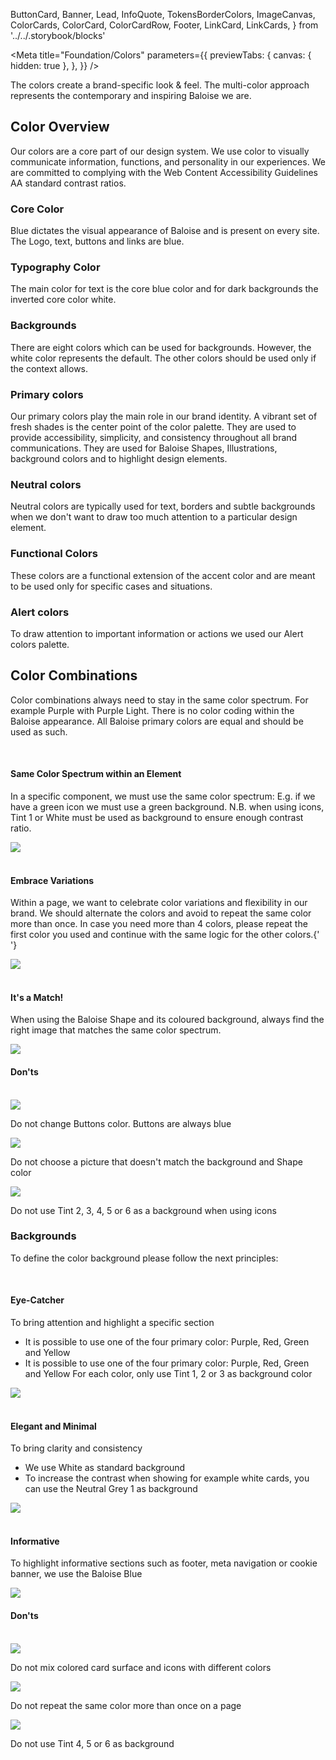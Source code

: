   ButtonCard,
  Banner,
  Lead,
  InfoQuote,
  TokensBorderColors,
  ImageCanvas,
  ColorCards,
  ColorCard,
  ColorCardRow,
  Footer,
  LinkCard,
  LinkCards,
} from '../../.storybook/blocks'

<Meta
  title="Foundation/Colors"
  parameters={{
    previewTabs: {
      canvas: { hidden: true },
    },
  }}
/>

<Banner label="Colors" section="Foundation" color="purple" puzzle />

<Lead>The colors create a brand-specific look & feel. The multi-color approach represents the contemporary and inspiring Baloise we are.</Lead>

## Color Overview

Our colors are a core part of our design system. We use color to visually communicate information, functions, and personality in our experiences.
We are committed to complying with the Web Content Accessibility Guidelines AA standard contrast ratios.

### Core Color

Blue dictates the visual appearance of Baloise and is present on every site. The Logo, text, buttons and links are blue.

<ColorCards>
  <ColorCard background color="primary" />
</ColorCards>

### Typography Color

The main color for text is the core blue color and for dark backgrounds the inverted core color white.

<ColorCards>
  <ColorCard background color="primary" />
  <ColorCard background color="white" />
</ColorCards>

### Backgrounds

There are eight colors which can be used for backgrounds.
However, the white color represents the default. The other colors should be used only if the context allows.

<ColorCards>
  <ColorCard background color="white" />
  <ColorCard background color="grey-1" />
  <ColorCard background color="grey-3" />
  <ColorCard background color="primary" />
  <ColorCard background color="green" />
  <ColorCard background color="purple" />
  <ColorCard background color="red" />
  <ColorCard background color="yellow" />
</ColorCards>

### Primary colors

Our primary colors play the main role in our brand identity. A vibrant set of fresh shades is the center point of the color palette. They are used to provide accessibility, simplicity, and consistency throughout all brand communications. They are used for Baloise Shapes, Illustrations, background colors and to highlight design elements.

<ColorCardRow color="green" />
<ColorCardRow color="purple" />
<ColorCardRow color="red" />
<ColorCardRow color="yellow" />

### Neutral colors

Neutral colors are typically used for text, borders and subtle backgrounds when we don't want to draw too much attention to a particular design element.

<ColorCardRow color="grey" />

### Functional Colors

These colors are a functional extension of the accent color and are meant to be used only for specific cases and situations.

<ColorCardRow color="blue" />
<ColorCardRow color="light-blue" />

### Alert colors

To draw attention to important information or actions we used our Alert colors palette.

<ColorCardRow color="info" />
<ColorCardRow color="success" />
<ColorCardRow color="warning" />
<ColorCardRow color="danger" />

## Color Combinations

Color combinations always need to stay in the same color spectrum. For example Purple with Purple Light. There is no color coding within the Baloise appearance. All Baloise primary colors are equal and should be
used as such.


<br />
<div className="sb-unstyled columns">
  <div className="column is-4">
    <h4 className="title is-size-medium m-none">Same Color Spectrum within an Element</h4>
    <p>
      In a specific component, we must use the same color spectrum: E.g. if we have a green icon we must use a green
      background. N.B. when using icons, Tint 1 or White must be used as background to ensure enough contrast ratio.
    </p>
  </div>
  <div className="column is-8">
    <img src={ColorCombinations} />
  </div>
</div>

<br />
<div className="sb-unstyled columns">
  <div className="column is-4">
    <h4 className="title is-size-medium m-none">Embrace Variations</h4>
    <p>
      Within a page, we want to celebrate color variations and flexibility in our brand. We should alternate the colors
      and avoid to repeat the same color more than once. In case you need more than 4 colors, please repeat the first
      color you used and continue with the same logic for the other colors.{' '}
    </p>
  </div>
  <div className="column is-8">
    <img src={ColorCombinations2} />
  </div>
</div>

<br />
<div className="sb-unstyled columns">
  <div className="column is-4">
    <h4 className="title is-size-medium m-none">It's a Match!</h4>
    <p>
      When using the Baloise Shape and its coloured background, always find the right image that matches the same color
      spectrum.
    </p>
  </div>
  <div className="column is-8">
    <img src={ColorCombinations3} />
  </div>
</div>

#### Don'ts


<br />
<div className="sb-unstyled columns">
  <div className="column is-4">
    <img src={ColorCombinations4} />
    <p>Do not change Buttons color. Buttons are always blue</p>
  </div>
  <div className="column is-4">
    <img src={ColorCombinations5} />
    <p>Do not choose a picture that doesn't match the background and Shape color</p>
  </div>
  <div className="column is-4">
    <img src={ColorCombinations6} />
    <p>Do not use Tint 2, 3, 4, 5 or 6 as a background when using icons</p>
  </div>
</div>

### Backgrounds

To define the color background please follow the next principles:


<br />
<div className="sb-unstyled columns">
  <div className="column is-4">
    <h4 className="title is-size-medium m-none">Eye-Catcher</h4>
    <p>
      To bring attention and highlight a specific section
      <ul>
        <li>It is possible to use one of the four primary color: Purple, Red, Green and Yellow</li>
        <li>
          It is possible to use one of the four primary color: Purple, Red, Green and Yellow For each color, only use
          Tint 1, 2 or 3 as background color
        </li>
      </ul>
    </p>
  </div>
  <div className="column is-8">
    <img src={Backgrounds1} />
  </div>
</div>

<br />
<div className="sb-unstyled columns">
  <div className="column is-4">
    <h4 className="title is-size-medium m-none">Elegant and Minimal</h4>
    <p>
      To bring clarity and consistency
      <ul>
        <li>We use White as standard background</li>
        <li>
          To increase the contrast when showing for example white cards, you can use the Neutral Grey 1 as background
        </li>
      </ul>
    </p>
  </div>
  <div className="column is-8">
    <img src={Backgrounds2} />
  </div>
</div>

<br />
<div className="sb-unstyled columns">
  <div className="column is-4">
    <h4 className="title is-size-medium m-none">Informative</h4>
    <p>To highlight informative sections such as footer, meta navigation or cookie banner, we use the Baloise Blue</p>
  </div>
  <div className="column is-8">
    <img src={Backgrounds3} />
  </div>
</div>

#### Don'ts


<br />
<div className="sb-unstyled columns">
  <div className="column is-4">
    <img src={Backgrounds4} />
    <p>Do not mix colored card surface and icons with different colors</p>
  </div>
  <div className="column is-4">
    <img src={Backgrounds5} />
    <p>Do not repeat the same color more than once on a page</p>
  </div>
  <div className="column is-4">
    <img src={Backgrounds6} />
    <p>Do not use Tint 4, 5 or 6 as background</p>
  </div>
</div>

<Footer>
  <LinkCards>
    <LinkCard
      pageTitle="Foundation/Design Tokens"
      description="We use design tokens to replace hard-coded values in order to ensure a better consistency"
    />
    <LinkCard
      pageTitle="CSS Utilities/Background/Background Colors"
      description="Select from a range of colors for the background of an element"
    />
    <LinkCard
      pageTitle="CSS Utilities/Typography/Text Colors"
      description=" Diverse color palettes available for the text of an element"
    />
    <LinkCard
      pageTitle="CSS Utilities/Border/Border Colors"
      description="Diverse color palettes available for element borders"
    />
  </LinkCards>
</Footer>
